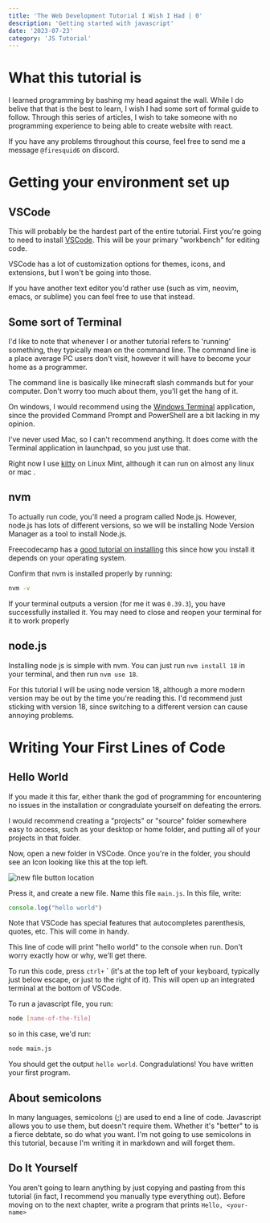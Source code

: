 ```yaml
---
title: 'The Web Development Tutorial I Wish I Had | 0'
description: 'Getting started with javascript'
date: '2023-07-23'
category: 'JS Tutorial'
---
```


# What this tutorial is
I learned programming by bashing my head against the wall. While I do belive that that is the best to learn, I wish I had some sort of formal guide to follow. Through this series of articles, I wish to take someone with no programming experience to being able to create website with react.  

If you have any problems throughout this course, feel free to send me a message `@firesquid6` on discord.

# Getting your environment set up
## VSCode
This will probably be the hardest part of the entire tutorial. First you're going to need to install [VSCode](https://code.visualstudio.com/). This will be your primary "workbench" for editing code. 

VSCode has a lot of customization options for themes, icons, and extensions, but I won't be going into those.

If you have another text editor you'd rather use (such as vim, neovim, emacs, or sublime) you can feel free to use that instead.

## Some sort of Terminal
I'd like to note that whenever I or another tutorial refers to 'running' something, they typically mean on the command line. The command line is a place average PC users don't visit, however it will have to become your home as a programmer.

The command line is basically like minecraft slash commands but for your computer. Don't worry too much about them, you'll get the hang of it.

On windows, I would recommend using the [Windows Terminal](https://apps.microsoft.com/store/detail/windows-terminal/9N0DX20HK701) application, since the provided Command Prompt and PowerShell are a bit lacking in my opinion.

I've never used Mac, so I can't recommend anything. It does come with the Terminal application in launchpad, so you just use that.

Right now I use [kitty](https://sw.kovidgoyal.net/kitty/) on Linux Mint, although it can run on almost any linux or mac .

## nvm 
To actually run code, you'll need a program called Node.js. However, node.js has lots of different versions, so we will be installing Node Version Manager as a tool to install Node.js.

Freecodecamp has a [good tutorial on installing](https://www.freecodecamp.org/news/node-version-manager-nvm-install-guide/) this since how you install it depends on your operating system.

Confirm that nvm is installed properly by running:
```bash
nvm -v
```
If your terminal outputs a version (for me it was `0.39.3`), you have successfully installed it. You may need to close and reopen your terminal for it to work properly

## node.js
Installing node js is simple with nvm. You can just run `nvm install 18` in your terminal, and then run `nvm use 18`. 

For this tutorial I will be using node version 18, although a more modern version may be out by the time you're reading this. I'd recommend just sticking with version 18, since switching to a different version can cause annoying problems.

# Writing Your First Lines of Code
## Hello World
If you made it this far, either thank the god of programming for encountering no issues in the installation or congradulate yourself on defeating the errors.

I would recommend creating a "projects" or "source" folder somewhere easy to access, such as your desktop or home folder, and putting all of your projects in that folder.

Now, open a new folder in VSCode. Once you're in the folder, you should see an Icon looking like this at the top left.

![new file button location](/images/new-file.png)

Press it, and create a new file. Name this file `main.js`. In this file, write:
```js
console.log("hello world")
```
Note that VSCode has special features that autocompletes parenthesis, quotes, etc. This will come in handy.

This line of code will print "hello world" to the console when run. Don't worry exactly how or why, we'll get there.

To run this code, press `ctrl+` ` (it's at the top left of your keyboard, typically just below escape, or just to the right of it). This will open up an integrated terminal at the bottom of VSCode.

To run a javascript file, you run:
```bash
node [name-of-the-file]
```
so in this case, we'd run:
```bash
node main.js
```
You should get the output `hello world`. Congradulations! You have written your first program.

## About semicolons
In many languages, semicolons (;) are used to end a line of code. Javascript allows you to use them, but doesn't require them. Whether it's "better" to is a fierce debtate, so do what you want. I'm not going to use semicolons in this tutorial, because I'm writing it in markdown and will forget them.

## Do It Yourself
You aren't going to learn anything by just copying and pasting from this tutorial (in fact, I recommend you manually type everything out). Before moving on to the next chapter, write a program that prints `Hello, <your-name>`